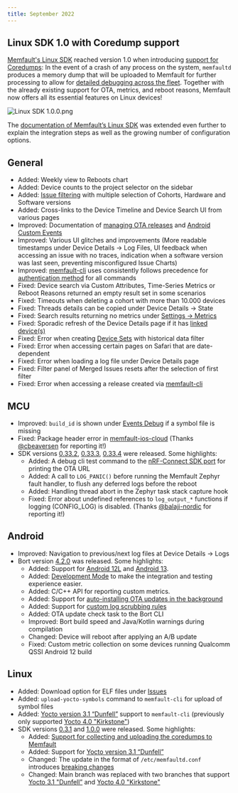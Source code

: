 ```yaml
---
title: September 2022
---
```


## Linux SDK 1.0 with Coredump support

[Memfault's Linux SDK](https://github.com/memfault/memfault-linux-sdk) reached
version 1.0 when introducing [support for Coredumps](/docs/linux/coredumps): In
the event of a crash of any process on the system, `memfaultd` produces a memory
dump that will be uploaded to Memfault for further processing to allow for
[detailed debugging across the fleet](/docs/platform/introduction#debugging).
Together with the already existing support for OTA, metrics, and reboot reasons,
Memfault now offers all its essential features on Linux devices!

![Linux SDK 1.0.0.png](/img/blog/2022-09-30-Linux-SDK-1-0-0.png)

The [documentation of Memfault’s Linux SDK](/docs/linux/introduction) was
extended even further to explain the integration steps as well as the growing
number of configuration options.

<!-- truncate -->

## General

- Added: Weekly view to Reboots chart
- Added: Device counts to the project selector on the sidebar
- Added:
  [Issue filtering](https://app.memfault.com/organizations/-/projects/-/issues)
  with multiple selection of Cohorts, Hardware and Software versions
- Added: Cross-links to the Device Timeline and Device Search UI from various
  pages
- Improved: Documentation of
  [managing OTA releases](/docs/platform/ota#managing-ota-updates-with-memfault)
  and [Android Custom Events](/docs/android/custom-events/)
- Improved: Various UI glitches and improvements (More readable timestamps under
  Device Details → Log Files, UI feedback when accessing an issue with no
  traces, indication when a software version was last seen, preventing
  misconfigured Issue Charts)
- Improved: [memfault-cli](/docs/ci/install-memfault-cli) uses consistently
  follows precedence for
  [authentication method](/docs/ci/install-memfault-cli/#authentication) for all
  commands
- Fixed: Device search via Custom Attributes, Time-Series Metrics or Reboot
  Reasons returned an empty result set in some scenarios
- Fixed: Timeouts when deleting a cohort with more than 10.000 devices
- Fixed: Threads details can be copied under Device Details → State
- Fixed: Search results returning no metrics under
  [Settings → Metrics](https://app.memfault.com/organizations/-/projects/-/settings/metrics)
- Fixed: Sporadic refresh of the Device Details page if it has
  [linked device(s)](/docs/platform/inspecting-a-device/#linked-devices)
- Fixed: Error when creating
  [Device Sets](/docs/platform/projects-and-fleets/#device-sets) with historical
  data filter
- Fixed: Error when accessing certain pages on Safari that are date-dependent
- Fixed: Error when loading a log file under Device Details page
- Fixed: Filter panel of Merged Issues resets after the selection of first
  filter
- Fixed: Error when accessing a release created via
  [memfault-cli](/docs/ci/install-memfault-cli)

## MCU

- Improved: `build_id` is shown under
  [Events Debug](https://app.memfault.com/organizations/-/projects/-/events) if
  a symbol file is missing
- Fixed: Package header error in
  [memfault-ios-cloud](https://github.com/memfault/memfault-ios-cloud/pull/2)
  (Thanks [@cbeaversen](https://github.com/cbeaversen) for reporting it!)
- SDK versions
  [0.33.2](https://github.com/memfault/memfault-firmware-sdk/blob/master/CHANGES.md#changes-between-memfault-sdk-0331-and-sdk-0332---sept-7-2022),
  [0.33.3](https://github.com/memfault/memfault-firmware-sdk/blob/master/CHANGES.md#changes-between-memfault-sdk-0332-and-sdk-0333---sept-14-2022),
  [0.33.4](https://github.com/memfault/memfault-firmware-sdk/blob/master/CHANGES.md#changes-between-memfault-sdk-0333-and-sdk-0334---sept-15-2022)
  were released. Some highlights:
  - Added: A debug cli test command to the
    [nRF-Connect SDK port](https://github.com/memfault/memfault-firmware-sdk/tree/master/ports/zephyr/ncs)
    for printing the OTA URL
  - Added: A call to `LOG_PANIC()` before running the Memfault Zephyr fault
    handler, to flush any deferred logs before the reboot
  - Added: Handling thread abort in the Zephyr task stack capture hook
  - Fixed: Error about undefined references to `log_output_*` functions if
    logging (CONFIG_LOG) is disabled. (Thanks
    [@balaji-nordic](https://github.com/balaji-nordic) for reporting it!)

## Android

- Improved: Navigation to previous/next log files at Device Details → Logs
- Bort version
  [4.2.0](https://github.com/memfault/bort/blob/4.2.0/CHANGELOG.md#v420---september-14th-2022)
  was released. Some highlights:
  - Added: Support for
    [Android 12L](https://developer.android.com/about/versions/12/12L) and
    [Android 13](https://developer.android.com/about/versions/13).
  - Added:
    [Development Mode](/docs/android/android-getting-started-guide/#development-mode-since-bort-420)
    to make the integration and testing experience easier.
  - Added: C/C++ API for reporting custom metrics.
  - Added: Support for
    [auto-installing OTA updates in the background](/docs/android/android-ota-update-client/#applying-ota-updates-in-the-background)
  - Added: Support for
    [custom log scrubbing rules](/docs/android/android-data-scrubbing/#custom-scrubbing-rules)
  - Added: OTA update check task to the Bort CLI
  - Improved: Bort build speed and Java/Kotlin warnings during compilation
  - Changed: Device will reboot after applying an A/B update
  - Fixed: Custom metric collection on some devices running Qualcomm QSSI
    Android 12 build

## Linux

- Added: Download option for ELF files under
  [Issues](https://app.memfault.com/organizations/-/projects/-/issues)
- Added: `upload-yocto-symbols` command to `memfault-cli` for upload of symbol
  files
- Added:
  [Yocto version 3.1 “Dunfell”](https://wiki.yoctoproject.org/wiki/Releases)
  support to `memfault-cli` (previously only supported
  [Yocto 4.0 "Kirkstone"](https://github.com/memfault/memfault-linux-sdk/tree/kirkstone))
- SDK versions
  [0.3.1](https://github.com/memfault/memfault-linux-sdk/blob/kirkstone/CHANGELOG.md#031---2022-09-05)
  and
  [1.0.0](https://github.com/memfault/memfault-linux-sdk/blob/kirkstone/CHANGELOG.md#100---2022-09-28)
  were released. Some highlights:
  - Added:
    [Support for collecting and uploading the coredumps to Memfault](/docs/linux/coredumps/)
  - Added: Support for
    [Yocto version 3.1 “Dunfell”](https://wiki.yoctoproject.org/wiki/Releases)
  - Changed: The update in the format of `/etc/memfaultd.conf` introduces
    [breaking changes](https://github.com/memfault/memfault-linux-sdk/blob/kirkstone/CHANGELOG.md#changed)
  - Changed: Main branch was replaced with two branches that support
    [Yocto 3.1 "Dunfell”](https://github.com/memfault/memfault-linux-sdk/tree/dunfell)
    and
    [Yocto 4.0 "Kirkstone"](https://github.com/memfault/memfault-linux-sdk/tree/kirkstone)
